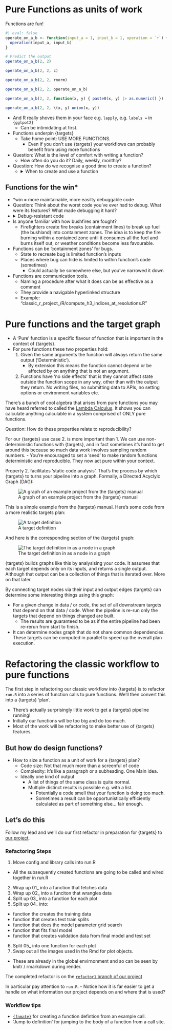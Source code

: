 # Pure Functions as units of work

Functions are fun!
```r
#| eval: false
operate_on_a_b <- function(input_a = 1, input_b = 1, operation = `+`) {
  operation(input_a, input_b)
}

# Predict the output
operate_on_a_b(2, 2)

operate_on_a_b(2, 2, c)

operate_on_a_b(2, 2, rnorm)

operate_on_a_b(2, 2, operate_on_a_b)

operate_on_a_b(2, 2, function(x, y) { paste0(x, y) |> as.numeric() })

operate_on_a_b(2, 2, \(x, y) union(x, y))
```

- And R really shoves them in your face e.g. `lapply`, e.g. `labels =` in `{gglpot2}`
  - Can be intimidating at first.

- Functions underpin {targets}
  - Take home point: USE MORE FUNCTIONS.
    - Even if you don't use {targets} your workflows can probably benefit from using more functions
- Question: What is the level of comfort with writing a function?
  - How often do you do it? Daily, weekly, monthly?
- Question: How do we recognise a good time to create a function?
  - <details><summary>When to create and use a function</summary>
    - The classic doga is: "When you've copy-pasted the same code three times". Connected to the DRY approach "Don't Repeat Yourself".
    - When you need to make a passage of code less complex. Functions allow us to create new forms of expression that can express solutions in terms that better match our domain. Write more 'elegant', readable, and maintainble code.
  </details>

## Functions for the win*

- *win = more maintainable, more easilty debuggable code
- Question: Think about the worst code you've ever had to debug. What were its features? What made debugging it hard?
- <details><summary> Debug-resistant code </summary>
  - Large amount of environment 'state' that is time consuming to set up to recreate bug
  - Large number of lines of code where bug can hide
    - Stepping through it all is time consuming
  - Large number of objects or functions involved
    - Understanding them all is a high cognitive load
</details>
- Is anyone familiar with how bushfires are fought?
  - Firefighters create fire breaks (containment lines) to break up fuel (the bushland) into containment zones. The idea is to keep the fire burning within a contained zone until it consumes all the fuel and burns itself out, or weather conditions become less favourable.
- Functions can be 'containment zones' for bugs.
  - State to recreate bug is limited function's inputs
  - Places where bug can hide is limited to within function's code (sometimes)
    - Could actually be somewhere else, but you've narrowed it down
- Functions are communication tools.
   - Naming a procedure after what it does can be as effective as a comment
   - They provide a navigable hyperlinked structure
   - Example: "classic_r_project_/R/compute_h3_indices_at_resolutions.R"

# Pure functions and the target graph

- A 'Pure' function is a specific flavour of function that is important in the context of {targets}.
- For pure functions these two properties hold:
  1. Given the same arguments the function will always return the same output ('Deterministic').
      - By extension this means the function cannot depend or be affected by on anything that is not an argument.
  2. Functions have 'no side effects' that is they cannot affect state outside the function scope in any way, other than with the output they return. No writing files, no submitting data to APIs, no setting options or environment variables etc.

There's a bunch of cool algebra that arises from pure functions you may have heard referred to called the [Lambda Calculus](https://www.youtube.com/watch?v=3VQ382QG-y4). It shows you can calculate anything calculable in a system comprised of ONLY pure functions.

Question: How do these properties relate to reproducibility?

For our {targets} use case 2. is more important than 1. We can use non-deterministic functions with {targets}, and in fact sometimes it's hard to get around this because so much data work involves sampling random numbers.
  - You're encouraged to set a 'seed' to make random functions deterministic and reproducible. They now act pure within your context.

Property 2. facilitates 'static code analysis'. That's the process by which {targets} to turns your pipeline into a graph. Formally, a Directed Acyclyic Graph (DAG):

![A graph of an example project from the {targets} manual](images/targets_network.png)

This is a simple example from the {targets} manual. Here's some code from a more realistic targets plan:

![A target definition](images/target_definition.png)

And here is the corresponding section of the {targets} graph:

![The target definition in as a node in a graph](images/targets_real_network.png)

{targets} builds graphs like this by analysising your code. It assumes that each target depends only on its inputs, and returns a single output. Although that output can be a collection of things that is iterated over. More on that later.

By connecting target nodes via their input and output edges {targets} can determine some interesting things using this graph:

  - For a given change in data / or code, the set of all downstream targets that depend on that data / code. When the pipeline is re-run only the targets that depend on things changed are built.
    - The results are guaranteed to be as if the entire pipeline had been re-rerun from start to finish.
  - It can determine nodes graph that do not share common dependencies. These targets can be computed in parallel to speed up the overall plan execution.


# Refactoring the classic workflow to pure functions

The first step in refactoring our classic workflow into {targets} is to refactor `run.R` into a series of function calls to pure functions. We'll then convert this into a {targets} 'plan'.

  - There's actually surprisingly little work to get a {targets} pipeline running!
  - Initially our functions will be too big and do too much.
  - Most of the work will be refactoring to make better use of {targets} features.

## But how do design functions?

- How to size a function as a unit of work for a {targets} plan?
  - Code size: Not that much more than a screenful of code
  - Complexity: It's like a paragraph or a subheading. One Main idea.
  - Ideally one kind of output
    - A list of things of the same class is quite normal.
    - Multiple distinct results is possible e.g. with a list.
      - Potentially a code smell that your function is doing too much.
      - Sometimes a result can be opportunistically efficiently calculated as part of something else... fair enough.

## Let's do this

Follow my lead and we'll do our first refactor in preparation for {targets} to [our project](https://github.com/milesmcbain/classic_r_project).

### Refactoring Steps

1. Move config and library calls into run.R
  - All the subsequently created functions are going to be called and wired together in run.R
2. Wrap up 01_ into a function that fetches data
3. Wrap up 02_ into a funciton that wrangles data
4. Split up 03_ into a function for each plot
5. Split up 04_ into:
  - function the creates the training data
  - function that creates test train splits
  - function that does the model parameter grid search
  - function that fits final model
  - function that creates validation data from final model and test set
6. Split 05_ into one function for each plot
7. Swap out all the images used in the Rmd for plot objects.
  - These are already in the global envirnonment and so can be seen by knitr / rmarkdown during render.

The completed refactor is on the [`refactor1` branch of our project](https://github.com/MilesMcBain/classic_r_project/tree/refactor1)

In particular pay attention to `run.R`.
  - Notice how it is far easier to get a handle on what information our project depends on and where that is used?

### Workflow tips

- [`{fnmate}`](https://github.com/milesmcbain/fnmate) for creating a function defintion from an example call.
- 'Jump to definition' for jumping to the body of a function from a call site.
